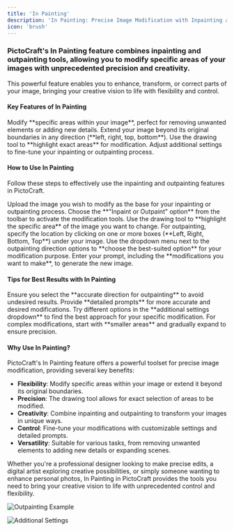 ---
title: 'In Painting'
description: 'In Painting: Precise Image Modification with Inpainting and Outpainting in PictoCraft'
icon: 'brush'
---

### PictoCraft's In Painting feature combines inpainting and outpainting tools, allowing you to modify specific areas of your images with unprecedented precision and creativity.

This powerful feature enables you to enhance, transform, or correct parts of your image, bringing your creative vision to life with flexibility and control.

#### Key Features of In Painting
<CardGroup cols={2}>
  <Card title="Inpainting" icon="brush">
    Modify **specific areas within your image**, perfect for removing unwanted elements or adding new details.
  </Card>
  <Card title="Outpainting" icon="expand">
    Extend your image beyond its original boundaries in any direction (**left, right, top, bottom**).
  </Card>
  <Card title="Precise Area Selection" icon="crop">
    Use the drawing tool to **highlight exact areas** for modification.
  </Card>
  <Card title="Customizable Settings" icon="sliders">
    Adjust additional settings to fine-tune your inpainting or outpainting process.
  </Card>
</CardGroup>

#### How to Use In Painting

Follow these steps to effectively use the inpainting and outpainting features in PictoCraft.

<AccordionGroup>
  <Accordion title="Step 1: Input an Image" icon="file-image">
    Upload the image you wish to modify as the base for your inpainting or outpainting process.
  </Accordion>
  <Accordion title="Step 2: Select Inpaint or Outpaint Option" icon="paint-brush">
    Choose the **"Inpaint or Outpaint" option** from the toolbar to activate the modification tools.
  </Accordion>
  <Accordion title="Step 3: Draw the Area to Modify" icon="pencil-alt">
    Use the drawing tool to **highlight the specific area** of the image you want to change.
  </Accordion>
  <Accordion title="Step 4: Choose the Target Area" icon="expand-arrows-alt">
    For outpainting, specify the location by clicking on one or more boxes (**Left, Right, Bottom, Top**) under your image.
  </Accordion>
  <Accordion title="Step 5: Adjust Additional Settings" icon="sliders">
    Use the dropdown menu next to the outpainting direction options to **choose the best-suited option** for your modification purpose.
  </Accordion>
  <Accordion title="Step 6: Input Your Prompt" icon="keyboard">
    Enter your prompt, including the **modifications you want to make**, to generate the new image.
  </Accordion>
</AccordionGroup>

#### Tips for Best Results with In Painting

<AccordionGroup>
  <Accordion title="Choose the Correct Outpainting Direction" icon="compass">
    Ensure you select the **accurate direction for outpainting** to avoid undesired results.
  </Accordion>
  <Accordion title="Be Specific in Your Prompts" icon="comment-alt">
    Provide **detailed prompts** for more accurate and desired modifications.
  </Accordion>
  <Accordion title="Experiment with Settings" icon="flask">
    Try different options in the **additional settings dropdown** to find the best approach for your specific modification.
  </Accordion>
  <Accordion title="Start Small" icon="compress-arrows-alt">
    For complex modifications, start with **smaller areas** and gradually expand to ensure precision.
  </Accordion>
</AccordionGroup>

#### Why Use In Painting?

PictoCraft's In Painting feature offers a powerful toolset for precise image modification, providing several key benefits:

- **Flexibility**: Modify specific areas within your image or extend it beyond its original boundaries.
- **Precision**: The drawing tool allows for exact selection of areas to be modified.
- **Creativity**: Combine inpainting and outpainting to transform your images in unique ways.
- **Control**: Fine-tune your modifications with customizable settings and detailed prompts.
- **Versatility**: Suitable for various tasks, from removing unwanted elements to adding new details or expanding scenes.

Whether you're a professional designer looking to make precise edits, a digital artist exploring creative possibilities, or simply someone wanting to enhance personal photos, In Painting in PictoCraft provides the tools you need to bring your creative vision to life with unprecedented control and flexibility.

![Outpainting Example](https://docs.myapps.ai/storage/page_media/f758ab34-770a-4162-a97d-53962dcdab2f.png)

![Additional Settings](https://docs.myapps.ai/storage/page_media/d0a19fbe-96ec-44d2-be81-f05df6486620.png)
